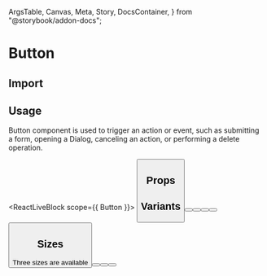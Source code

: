   ArgsTable,
  Canvas,
  Meta,
  Story,
  DocsContainer,
} from "@storybook/addon-docs";


<Meta title="Components/Forms/Button" component={Button} />

# Button

## Import

<CodeSnippet code='import { Button } from "@brikke-ui/button";' />

## Usage

Button component is used to trigger an action or event, such as submitting a form, opening a Dialog, canceling an action, or performing a delete operation.

<ReactLiveBlock scope={{ Button }}>
  <Button label="Button" />
</ReactLiveBlock>

## Props

<ArgsTable of={Button} />

## Variants

<Story name="variants">
  <ReactLiveBlock scope={{ Button }}>
    <Button variant="default" label="Default" />
    <Button variant="warning" label="Warning" />
    <Button variant="danger" label="Danger" />
    <Button variant="info" label="Info" />
    <Button variant="success" label="Success" />
  </ReactLiveBlock>
</Story>

## Sizes

<Story name="sizes">
  Three sizes are available
  <ReactLiveBlock scope={{ Button }}>
    <Button primary size="small" label="Button (small)" />
    <Button primary size="medium" label="Button (medium)" />
    <Button primary size="large" label="Button (large)" />
  </ReactLiveBlock>
</Story>
